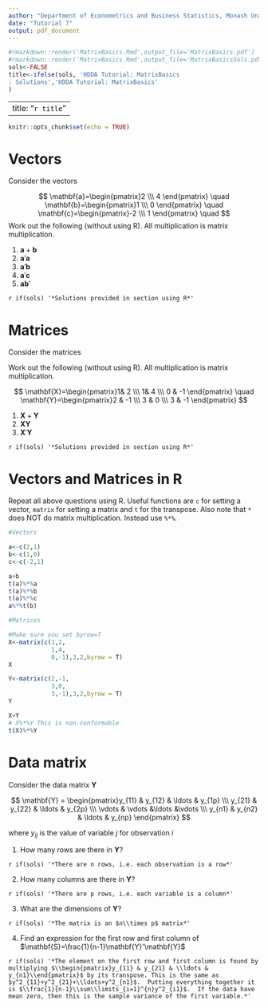 ```yaml
---
author: "Department of Econometrics and Business Statistics, Monash University"
date: "Tutorial 7"
output: pdf_document
---
```


```r
#rmarkdown::render('MatrixBasics.Rmd',output_file='MatrixBasics.pdf')
#rmarkdown::render('MatrixBasics.Rmd',output_file='MatrixBasicsSols.pdf')
sols<-FALSE
title<-ifelse(sols, 'HDDA Tutorial: MatrixBasics
: Solutions','HDDA Tutorial: MatrixBasics'
)
```

---
title: "`r title`"
---

```r
knitr::opts_chunk$set(echo = TRUE)
```

# Vectors

Consider the vectors

$$
\mathbf{a}=\begin{pmatrix}2 \\\ 4 \end{pmatrix} \quad \mathbf{b}=\begin{pmatrix}1 \\\ 0 \end{pmatrix} \quad \mathbf{c}=\begin{pmatrix}-2 \\\ 1 \end{pmatrix} \quad
$$
Work out the following (without using R). All multiplication is matrix multiplication.

1. $\mathbf{a}+\mathbf{b}$
2. $\mathbf{a}'\mathbf{a}$
3. $\mathbf{a}'\mathbf{b}$
4. $\mathbf{a}'\mathbf{c}$
5. $\mathbf{a}\mathbf{b}'$

`r if(sols) '*Solutions provided in section using R*'`

# Matrices

Consider the matrices

Work out the following (without using R). All multiplication is matrix multiplication.

$$
\mathbf{X}=\begin{pmatrix}1& 2 \\\ 1& 4 \\\ 0 & -1 \end{pmatrix} \quad \mathbf{Y}=\begin{pmatrix}2 & -1 \\\ 3 & 0 \\\ 3 & -1 \end{pmatrix}
$$

1. $\mathbf{X}+\mathbf{Y}$
2. $\mathbf{X}\mathbf{Y}$
3. $\mathbf{X}'\mathbf{Y}$

`r if(sols) '*Solutions provided in section using R*'`

# Vectors and Matrices in R

Repeat all above questions using R.  Useful functions are `c` for setting a vector, `matrix` for setting a matrix and `t` for the transpose.  Also note that `*` does NOT do matrix multiplication.  Instead use `%*%`.

```r
#Vectors

a<-c(2,1)
b<-c(1,0)
c<-c(-2,1)

a+b
t(a)%*%a
t(a)%*%b
t(a)%*%c
a%*%t(b)

#Matrices

#Make sure you set byrow=T
X<-matrix(c(1,2,
            1,4,
            0,-1),3,2,byrow = T)
X

Y<-matrix(c(2,-1,
            3,0,
            3,-1),3,2,byrow = T)
Y

X+Y
# X%*%Y This is non-conformable
t(X)%*%Y
```

# Data matrix

Consider the data matrix $\mathbf{Y}$

$$
\mathbf{Y} = \begin{pmatrix}y_{11} & y_{12} & \ldots & y_{1p} \\\ y_{21} & y_{22} & \ldots & y_{2p} \\\ \vdots & \vdots &\ldots &\vdots \\\ y_{n1} & y_{n2} & \ldots & y_{np} \end{pmatrix}
$$

where $y_{ij}$ is the value of variable $j$ for observation $i$ 

1. How many rows are there in $\mathbf{Y}$?

`r if(sols) '*There are n rows, i.e. each observation is a row*'`

2. How many columns are there in $\mathbf{Y}$?

`r if(sols) '*There are p rows, i.e. each variable is a column*'`

3. What are the dimensions of $\mathbf{Y}$?

`r if(sols) '*The matrix is an $n\\times p$ matrix*'`

4. Find an expression for the first row and first column of $\mathbf{S}=\frac{1}{n-1}\mathbf{Y}'\mathbf{Y}$

`r if(sols) '*The element on the first row and first column is found by multiplying $\\begin{pmatrix}y_{11} & y_{21} & \\ldots & y_{n1}\\end{pmatrix}$ by its transpose. This is the same as $y^2_{11}+y^2_{21}+\\ldots+y^2_{n1}$.  Putting everything together it is $\\frac{1}{n-1}\\sum\\limits_{i=1}^{n}y^2_{i1}$.  If the data have mean zero, then this is the sample variance of the first variable.*'`
